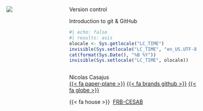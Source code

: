 ::: {.title-slide-container}

::: {.title-slide-content}

:::: {.columns}

::: {.column .logo width="30%"}
![](https://raw.githubusercontent.com/rdatatoolbox/.github/main/profile/logo-rdatatoolbox_150dpi.png)
:::

::: {.column width="70%"}

::: {.title}
Version control
:::

::: {.subtitle}
Introduction to git & GitHub
:::

::: {.date}
```r
#| echo: false
#| results: asis
olocale <- Sys.getlocale("LC_TIME")
invisible(Sys.setlocale("LC_TIME", "en_US.UTF-8"))
cat(format(Sys.Date(), "%B %Y"))
invisible(Sys.setlocale("LC_TIME", olocale))
```
:::

:::: {.columns}

::: {.column .author width="45%"}
Nicolas Casajus<br/>
[{{< fa paper-plane >}}](mailto:nicolas.casajus@fondationbiodiversite.fr)
[{{< fa brands github >}}](https://github.com/ahasverus)
[{{< fa globe >}}](https://nicolascasajus.fr)

::: {.affiliation}
{{< fa house >}} &nbsp;[FRB-CESAB](https://www.fondationbiodiversite.fr/en/about-the-foundation/le-cesab/)
:::
:::

<!--
::: {.column .author width="45%"}
Camille Coux<br/>
[{{< fa paper-plane >}}](mailto:camille.coux@fondationbiodiversite.fr)
[{{< fa brands github >}}](https://github.com/camillecoux)
[{{< fa globe >}}](https://www.fondationbiodiversite.fr/en/membre/camille-coux/)

::: {.affiliation}
{{< fa brands github >}} &nbsp;[https://github.com/frbcesab](https://github.com/frbcesab)
:::
:::
-->

::::
:::
::::
:::
:::
